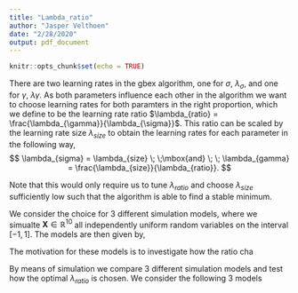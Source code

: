 ```yaml
---
title: "Lambda_ratio"
author: "Jasper Velthoen"
date: "2/28/2020"
output: pdf_document
---
```


```r
knitr::opts_chunk$set(echo = TRUE)
```

\section{The learning rate}

There are two learning rates in the gbex algorithm, one for $\sigma$, $\lambda_{\sigma}$, and one for $\gamma$, $\lambda{\gamma}$. As both parameters influence each other in the algorithm we want to choose learning rates for both paramters in the right proportion, which we define to be the learning rate ratio $\lambda_{ratio} = \frac{\lambda_{\gamma}}{\lambda_{\sigma}}$. This ratio can be scaled by the learning rate size $\lambda_{size}$ to obtain the learning rates for each parameter in the following way,
$$
\lambda_{sigma} = \lambda_{size} \; \;\mbox{and} \; \; \lambda_{gamma} = \frac{\lambda_{size}}{\lambda_{ratio}}.
$$

Note that this would only require us to tune $\lambda_{ratio}$ and choose $\lambda_{size}$ sufficiently low such that the algorithm is able to find a stable minimum. 

We consider the choice for 3 different simulation models, where we simualte $\mathbf{X} \in \mathbb{R}^{10}$ all independently uniform random variables on the interval $[-1,1]$. The models are then given by,
\begin{description}
\item[Model 1]$Y \sim GPD(\sigma = 1 + \frac{X_1}{2},\gamma = 0.4)$
\item[Model 2]$Y \sim GPD(\sigma = 1 + \frac{X_1}{2},\gamma = 0.4 + \frac{X_2}{10})$
\item[Model 3]$Y \sim GPD(\sigma = 1 + \frac{X_1}{2},\gamma = 0.4 + \frac{X_2}{5})$
\end{description}

The motivation for these models is to investigate how the ratio cha


By means of simulation we compare 3 different simulation models and test how the optimal $\lambda_{ratio}$ is chosen.
We consider the following 3 models

